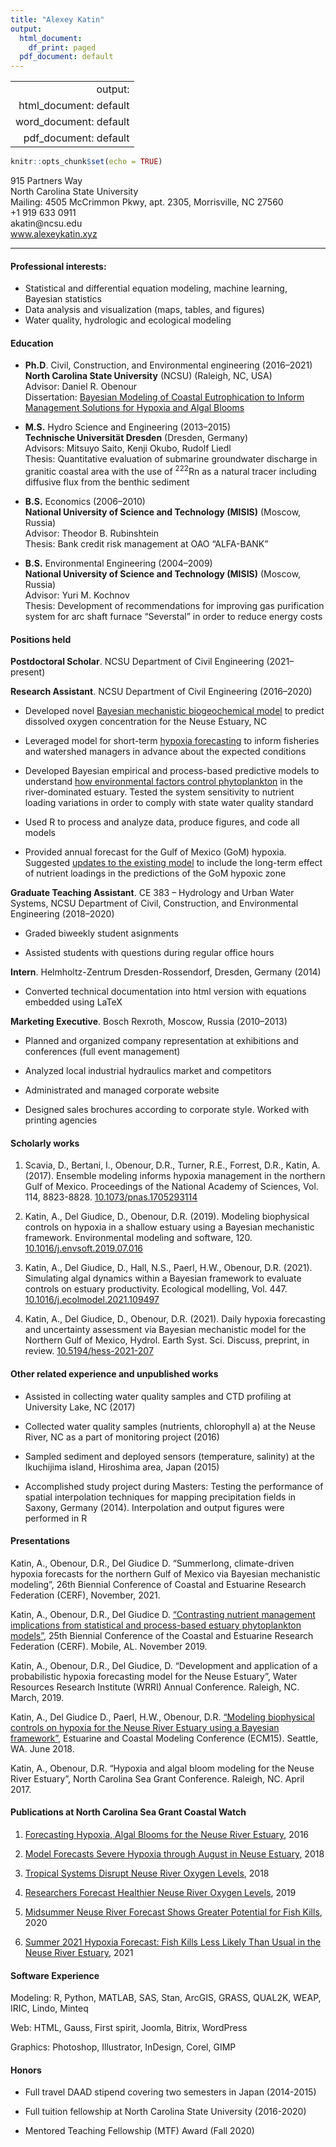```yaml
---
title: "Alexey Katin"
output:
  html_document:
    df_print: paged
  pdf_document: default
---
```

---
  output:
  html_document: default
  word_document: default
  pdf_document: default
---
```r
knitr::opts_chunk$set(echo = TRUE)
```

<div class="row">
  <div class="col-12 col-md-8">
  915 Partners Way<br> 
  North Carolina State University <br>
  Mailing: 4505 McCrimmon Pkwy, apt. 2305, Morrisville, NC 27560</div>
  <div class="col-6 col-md-4">
  +1 919 633 0911 <br>
  akatin@ncsu.edu <br>
  [www.alexeykatin.xyz](http://alexeykatin.xyz)
  </div>
</div>

***

#### Professional interests:

* Statistical and differential equation modeling, machine learning, Bayesian statistics
* Data analysis and visualization (maps, tables, and figures)
* Water quality, hydrologic and ecological modeling

#### Education

* **Ph.D**. Civil, Construction, and Environmental engineering (2016–2021)<br>
**North Carolina State University** (NCSU) (Raleigh, NC, USA)<br>
Advisor: Daniel R. Obenour<br>
Dissertation: [Bayesian Modeling of Coastal Eutrophication to Inform Management Solutions for Hypoxia and Algal Blooms](https://repository.lib.ncsu.edu/bitstream/handle/1840.20/38491/etd.pdf?sequence=1&isAllowed=y) 

* **M.S.** Hydro Science and Engineering (2013–2015)<br>
**Technische Universität Dresden** (Dresden, Germany)<br>
Advisors: Mitsuyo Saito, Kenji Okubo, Rudolf Liedl<br>
Thesis: Quantitative evaluation of submarine groundwater discharge in granitic coastal area with the use of ^222^Rn as a natural tracer including diffusive flux from the benthic sediment 

* **B.S.** Economics (2006–2010)<br>
**National University of Science and Technology (MISIS)** (Moscow, Russia)<br>
Advisor: Theodor B. Rubinshtein<br>
Thesis: Bank credit risk management at OAO “ALFA-BANK”

* **B.S.** Environmental Engineering (2004–2009)<br>
**National University of Science and Technology (MISIS)** (Moscow, Russia)<br>
Advisor: Yuri M. Kochnov<br>
Thesis: Development of recommendations for improving gas purification system for arc shaft furnace “Severstal” in order to reduce energy costs

#### Positions held

**Postdoctoral Scholar**. NCSU Department of Civil Engineering (2021–present)

**Research Assistant**. NCSU Department of Civil Engineering (2016–2020)

* Developed novel [Bayesian mechanistic biogeochemical model](#nre_hypoxia) to predict dissolved oxygen concentration for the Neuse Estuary, NC  

* Leveraged model for short-term [hypoxia forecasting](#blog_posts) to inform fisheries and watershed managers in advance about the expected conditions

* Developed Bayesian empirical and process-based predictive models to understand [how environmental factors control phytoplankton](#nre_chla) in the river-dominated estuary. Tested the system sensitivity to nutrient loading variations in order to comply with state water quality standard

* Used R to process and analyze data, produce figures, and code all models

* Provided annual forecast for the Gulf of Mexico (GoM) hypoxia. Suggested [updates to the existing model](#gom_ensemble) to include the long-term effect of nutrient loadings in the predictions of the GoM hypoxic zone

**Graduate Teaching Assistant**. CE 383 – Hydrology and Urban Water Systems, NCSU Department of Civil, Construction, and Environmental Engineering (2018–2020)

* Graded biweekly student asignments

* Assisted students with questions during regular office hours

**Intern**. Helmholtz-Zentrum Dresden-Rossendorf, Dresden, Germany (2014)

* Converted technical documentation into html version with equations embedded using LaTeX 

**Marketing Executive**. Bosch Rexroth, Moscow, Russia (2010–2013)

* Planned and organized company representation at exhibitions and conferences (full event management)

* Analyzed local industrial hydraulics market and competitors

* Administrated and managed corporate website

* Designed sales brochures according to corporate style. Worked with printing agencies

#### Scholarly works 

1. <a id="gom_ensemble"></a>Scavia, D., Bertani, I., Obenour, D.R., Turner, R.E., Forrest, D.R., Katin, A. (2017). Ensemble modeling informs hypoxia management in the northern Gulf of Mexico. Proceedings of the National Academy of Sciences, Vol. 114, 8823-8828. [10.1073/pnas.1705293114](http://www.pnas.org/content/114/33/8823.abstract)

2. <a id="nre_hypoxia"></a>Katin, A., Del Giudice, D., Obenour, D.R. (2019). Modeling biophysical controls on hypoxia in a shallow estuary using a Bayesian mechanistic framework. Environmental modeling and software, 120. [10.1016/j.envsoft.2019.07.016](https://www.sciencedirect.com/science/article/pii/S1364815218311320) 

3. <a id="nre_chla"></a>Katin, A., Del Giudice, D., Hall, N.S., Paerl, H.W., Obenour, D.R. (2021). Simulating algal dynamics within a Bayesian framework to evaluate controls on estuary productivity. Ecological modelling, Vol. 447. [10.1016/j.ecolmodel.2021.109497](https://www.sciencedirect.com/science/article/pii/S0304380021000685)

4. Katin, A., Del Giudice, D., Obenour, D.R. (2021). Daily hypoxia forecasting and uncertainty assessment via Bayesian mechanistic model for the Northern Gulf of Mexico, Hydrol. Earth Syst. Sci. Discuss, preprint, in review. [10.5194/hess-2021-207](https://doi.org/10.5194/hess-2021-207)

#### Other related experience and unpublished works 

* Assisted in collecting water quality samples and CTD profiling at University Lake, NC (2017)

* Collected water quality samples (nutrients, chlorophyll a) at the Neuse River, NC as a part of monitoring project (2016)

* Sampled sediment and deployed sensors (temperature, salinity) at the Ikuchijima island, Hiroshima area, Japan (2015)

* Accomplished study project during Masters: Testing the performance of spatial interpolation techniques for mapping precipitation fields in Saxony, Germany (2014). Interpolation and output figures were performed in R 

#### Presentations
Katin, A., Obenour, D.R., Del Giudice D. "Summerlong, climate-driven hypoxia forecasts for the northern Gulf of Mexico via Bayesian mechanistic modeling", 26th Biennial Conference of Coastal and Estuarine Research Federation (CERF), November, 2021.

Katin, A., Obenour, D.R., Del Giudice D. [“Contrasting nutrient management implications from statistical and process-based estuary phytoplankton models”](https://cerf.confex.com/cerf/2019/meetingapp.cgi/Paper/6594), 25th Biennial Conference of the Coastal and Estuarine Research Federation (CERF). Mobile, AL. November 2019.

Katin, A., Obenour, D.R., Del Giudice, D. “Development and application of a probabilistic hypoxia forecasting model for the Neuse Estuary”, Water Resources Research Institute (WRRI) Annual Conference. Raleigh, NC. March, 2019.

Katin, A., Del Giudice D., Paerl, H.W., Obenour, D.R. [“Modeling biophysical controls on hypoxia for the Neuse River Estuary using a Bayesian framework”](https://ecm.github.io/ECM15/abstracts.html#Modeling%20biophysical%20controls%20on%20hypoxia%20for%20the%20Neuse%20River%20Estuary%20using%20a%20Bayesian%20framework), Estuarine and Coastal Modeling Conference (ECM15). Seattle, WA. June 2018.

Katin, A., Obenour, D.R. “Hypoxia and algal bloom modeling for the Neuse River Estuary”, North Carolina Sea Grant Conference. Raleigh, NC. April 2017. 

#### Publications at North Carolina Sea Grant Coastal Watch<a id="blog_posts"></a>

1. [Forecasting Hypoxia, Algal Blooms for the Neuse River Estuary](https://ncseagrant.ncsu.edu/currents/2016/10/forecasting-hypoxia-algal-blooms-for-the-neuse-river-estuary/), 2016

2. [Model Forecasts Severe Hypoxia through August in Neuse Estuary](https://ncseagrant.ncsu.edu/news/2018/07/model-forecasts-severe-hypoxia-through-august-in-neuse-estuary/), 2018

3. [Tropical Systems Disrupt Neuse River Oxygen Levels](https://ncseagrant.ncsu.edu/currents/2019/01/tropical-systems-disrupt-neuse-river-oxygen-levels/), 2018

4. [Researchers Forecast Healthier Neuse River Oxygen Levels](https://ncseagrant.ncsu.edu/news/2019/06/researchers-forecast-healthier-neuse-river-oxygen-levels/), 2019

5. [Midsummer Neuse River Forecast Shows Greater Potential for Fish Kills](https://ncseagrant.ncsu.edu/currents/2020/06/midsummer-neuse-river-forecast-shows-greater-potential-for-fish-kills/), 2020

6. [Summer 2021 Hypoxia Forecast: Fish Kills Less Likely Than Usual in the Neuse River Estuary](https://ncseagrant.ncsu.edu/currents/2021/06/summer-2021-hypoxia-forecast-fish-kills-less-likely-than-usual-in-the-neuse-river-estuary/), 2021

#### Software Experience

Modeling: R, Python, MATLAB, SAS, Stan, ArcGIS, GRASS, QUAL2K, WEAP, IRIC, Lindo, Minteq

Web: HTML, Gauss, First spirit, Joomla, Bitrix, WordPress

Graphics: Photoshop, Illustrator, InDesign, Corel, GIMP

#### Honors

* Full travel DAAD stipend covering two semesters in Japan (2014-2015)  

* Full tuition fellowship at North Carolina State University (2016-2020)

* Mentored Teaching Fellowship (MTF) Award (Fall 2020)